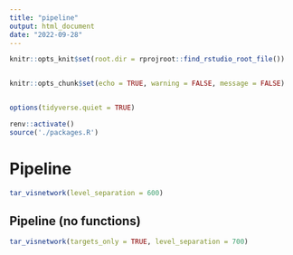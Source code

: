 ```yaml
---
title: "pipeline"
output: html_document
date: "2022-09-28"
---
```


```r
knitr::opts_knit$set(root.dir = rprojroot::find_rstudio_root_file())


knitr::opts_chunk$set(echo = TRUE, warning = FALSE, message = FALSE)


options(tidyverse.quiet = TRUE)
```



```r
renv::activate()
source('./packages.R')
```


# Pipeline

```r
tar_visnetwork(level_separation = 600)

```


## Pipeline (no functions)

```r
tar_visnetwork(targets_only = TRUE, level_separation = 700)
```

